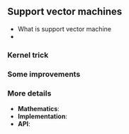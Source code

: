 ## Support vector machines



- What is support vector machine
- 

### Kernel trick


### Some improvements


### More details

* **Mathematics**: 
* **Implementation**:
* **API**:

